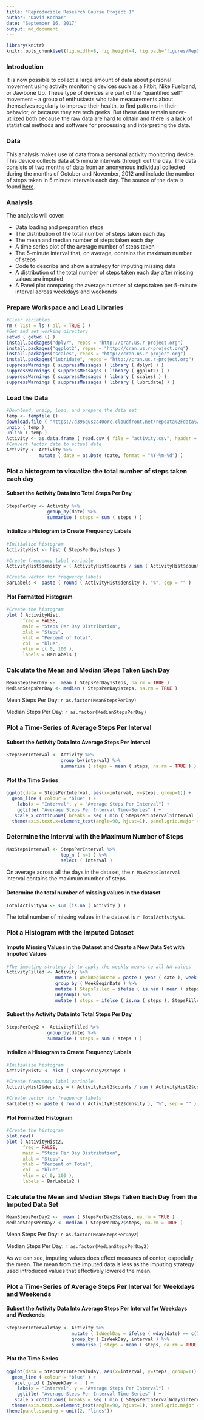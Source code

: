```yaml
---
title: "Reproducible Research Course Project 1"
author: "David Kochar"
date: "September 16, 2017"
output: md_document
---
```


```r
library(knitr)
knitr::opts_chunk$set(fig.width=8, fig.height=4, fig.path='figures/RepDataAssignment1_', echo=TRUE, warning=FALSE, message=FALSE)
```

### Introduction

It is now possible to collect a large amount of data about personal movement using activity monitoring devices such as a Fitbit, Nike Fuelband, or Jawbone Up. These type of devices are part of the “quantified self” movement – a group of enthusiasts who take measurements about themselves regularly to improve their health, to find patterns in their behavior, or because they are tech geeks. But these data remain under-utilized both because the raw data are hard to obtain and there is a lack of statistical methods and software for processing and interpreting the data.

### Data
This analysis makes use of data from a personal activity monitoring device. This device collects data at 5 minute intervals through out the day. The data consists of two months of data from an anonymous individual collected during the months of October and November, 2012 and include the number of steps taken in 5 minute intervals each day. The source of the data is found [here](https://d396qusza40orc.cloudfront.net/repdata%2Fdata%2Factivity.zip).

### Analysis
The analysis will cover:

* Data loading and preparation steps
* The distribution of the total number of steps taken each day
* The mean and median number of steps taken each day
* A time series plot of the average number of steps taken
* The 5-minute interval that, on average, contains the maximum number of steps
* Code to describe and show a strategy for imputing missing data
* A distribution of the total number of steps taken each day after missing values are imputed
* A Panel plot comparing the average number of steps taken per 5-minute interval across weekdays and weekends

### Prepare Workspace and Load Libraries
```r
#Clear variables
rm ( list = ls ( all = TRUE ) )
#Get and set working directory
setwd ( getwd () )
install.packages("dplyr", repos = "http://cran.us.r-project.org")
install.packages("ggplot2", repos = "http://cran.us.r-project.org")
install.packages("scales", repos = "http://cran.us.r-project.org")
install.packages("lubridate", repos = "http://cran.us.r-project.org")
suppressWarnings ( suppressMessages ( library ( dplyr) ) )
suppressWarnings ( suppressMessages ( library ( ggplot2) ) )
suppressWarnings ( suppressMessages ( library ( scales) ) )
suppressWarnings ( suppressMessages ( library ( lubridate) ) )
```


### Load the Data
```r
#Download, unzip, load, and prepare the data set
temp <- tempfile ()
download.file ( "https://d396qusza40orc.cloudfront.net/repdata%2Fdata%2Factivity.zip", temp )
unzip ( temp )
unlink ( temp )
Activity <- as.data.frame ( read.csv ( file = "activity.csv", header = TRUE, sep = "," ) )
#Convert factor date to actual date
Activity <- Activity %>% 
            mutate ( date = as.Date (date, format = "%Y-%m-%d") )
```

### Plot a histogram to visualize the total number of steps taken each day


#### Subset the Activity Data into Total Steps Per Day
```r
StepsPerDay <- Activity %>%
               group_by(date) %>%
               summarise ( steps = sum ( steps ) )
```


#### Intialize a Histogram to Create Frequency Labels
```r
#Initialize histogram
ActivityHist <- hist ( StepsPerDay$steps ) 

#Create frequency label variable
ActivityHist$density = ( ActivityHist$counts / sum ( ActivityHist$counts ) ) * 100

#Create vector for frequency labels
BarLabels <- paste ( round ( ActivityHist$density ), "%", sep = "" )
```


#### Plot Formatted Histogram
```r
#Create the histogram
plot ( ActivityHist, 
      freq = FALSE,
      main = "Steps Per Day Distribution", 
      xlab = "Steps", 
      ylab = "Percent of Total",
      col  = "blue",
      ylim = c( 0, 100 ),
      labels = BarLabels )
```


### Calculate the Mean and Median Steps Taken Each Day
```r
MeanStepsPerDay <-  mean ( StepsPerDay$steps, na.rm = TRUE )
MedianStepsPerDay <- median ( StepsPerDay$steps, na.rm = TRUE )
```

Mean Steps Per Day:   `r as.factor(MeanStepsPerDay)`

Median Steps Per Day: `r as.factor(MedianStepsPerDay)`



### Plot a Time-Series of Average Steps Per Interval


#### Subset the Activity Data Into Average Steps Per Interval
```r
StepsPerInterval <- Activity %>%
                    group_by(interval) %>%
                    summarise ( steps = mean ( steps, na.rm = TRUE ) )
```


#### Plot the Time Series
```r
ggplot(data = StepsPerInterval, aes(x=interval, y=steps, group=1)) +
  geom_line ( colour = "blue" ) +
	labs(x = "Interval", y = "Average Steps Per Interval") +
	ggtitle( "Average Steps Per Interval Time-Series" ) + 
   scale_x_continuous( breaks = seq ( min ( StepsPerInterval$interval ), max ( StepsPerInterval$interval ), by = 250 ) ) +
  theme(axis.text.x=element_text(angle=90, hjust=1), panel.grid.major =     element_blank(),   panel.grid.minor = element_blank(), panel.background = element_blank(), axis.line = element_line(colour = "black"))
```


### Determine the Interval with the Maximum Number of Steps
```r
MaxStepsInterval <- StepsPerInterval %>% 
                    top_n ( n=1 ) %>% 
                    select ( interval )
```


On average across all the days in the dataset, the `r MaxStepsInterval` interval contains the maximum number of steps.



#### Determine the total number of missing values in the dataset
```r
TotalActivityNA <- sum (is.na ( Activity ) )
```

The total number of missing values in the dataset is `r TotalActivityNA`.



### Plot a Histogram with the Imputed Dataset


#### Impute Missing Values in the Dataset and Create a New Data Set with Imputed Values
```r
#The imputing strategy is to apply the weekly means to all NA values
ActivityFilled <- Activity %>%
                  mutate ( WeekBeginDate = paste ( year ( date ), week (date ) ) )   %>%
                  group_by ( WeekBeginDate ) %>%
                  mutate ( StepsFilled = ifelse ( is.nan ( mean ( steps, na.rm = TRUE  ) ), 0, mean ( steps, na.rm = TRUE  ) ) )                    %>%
                  ungroup() %>%
                  mutate ( steps = ifelse ( is.na ( steps ), StepsFilled, steps ) )
```


#### Subset the Activity Data into Total Steps Per Day
```r
StepsPerDay2 <- ActivityFilled %>%
               group_by(date) %>%
               summarise ( steps = sum ( steps ) )
```


#### Intialize a Histogram to Create Frequency Labels
```r
#Initialize histogram
ActivityHist2 <- hist ( StepsPerDay2$steps ) 

#Create frequency label variable
ActivityHist2$density = ( ActivityHist2$counts / sum ( ActivityHist2$counts ) ) * 100

#Create vector for frequency labels
BarLabels2 <- paste ( round ( ActivityHist2$density ), "%", sep = "" )
```


#### Plot Formatted Histogram
```r
#Create the histogram
plot.new()
plot ( ActivityHist2, 
      freq = FALSE,
      main = "Steps Per Day Distribution", 
      xlab = "Steps", 
      ylab = "Percent of Total",
      col  = "blue",
      ylim = c( 0, 100 ),
      labels = BarLabels2 )
```


### Calculate the Mean and Median Steps Taken Each Day from the Imputed Data Set
```r
MeanStepsPerDay2 <-  mean ( StepsPerDay2$steps, na.rm = TRUE )
MedianStepsPerDay2 <- median ( StepsPerDay2$steps, na.rm = TRUE )
```

Mean Steps Per Day:   `r as.factor(MeanStepsPerDay2)`

Median Steps Per Day: `r as.factor(MedianStepsPerDay2)`

As we can see, imputing values does effect measures of center, especially the mean. The mean from the imputed data is less as the imputing strategy used introduced values that effectively lowered the mean.



### Plot a Time-Series of Average Steps Per Interval for Weekdays and Weekends


#### Subset the Activity Data Into Average Steps Per Interval for Weekdays and Weekends
```r
StepsPerIntervalWday <- Activity %>%
                        mutate ( IsWeekDay = ifelse ( wday(date) == c(1,7), "Weekend", "Weekday") ) %>%
                        group_by ( IsWeekDay, interval ) %>%
                        summarise ( steps = mean ( steps, na.rm = TRUE ) )
```


#### Plot the Time Series
```r
ggplot(data = StepsPerIntervalWday, aes(x=interval, y=steps, group=1)) +
  geom_line ( colour = "blue" ) +
  facet_grid ( IsWeekDay ~ . ) +
	labs(x = "Interval", y = "Average Steps Per Interval") +
	ggtitle( "Average Steps Per Interval Time-Series" ) + 
   scale_x_continuous( breaks = seq ( min ( StepsPerIntervalWday$interval ), max ( StepsPerIntervalWday$interval ), by = 250 ) ) +
  theme(axis.text.x=element_text(angle=90, hjust=1), panel.grid.major =     element_blank(),   panel.grid.minor = element_blank(), panel.background = element_blank(), axis.line = element_line(colour = "black")) +
theme(panel.spacing = unit(2, "lines"))
```